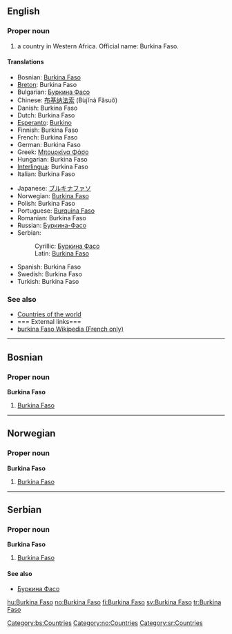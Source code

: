 ==English==
{{wikipedia}}
===Proper noun===
# a country in Western Africa. Official name: Burkina Faso.

====Translations====
{{top}}
*Bosnian: [[Burkina Faso#Bosnian|Burkina Faso]] {{f}}
*[[Breton]]: Burkina Faso
*Bulgarian: [[Буркина Фасо#Bulgarian|Буркина Фасо]]
*Chinese: [[布基纳法索]] (Bùjĭnà Făsuŏ)
*Danish: Burkina Faso
*Dutch: Burkina Faso
*[[Esperanto]]: [[Burkino]]
*Finnish: Burkina Faso
*French: Burkina Faso
*German: Burkina Faso
*Greek: [[Μπουρκίνα Φάσο]]
*Hungarian: Burkina Faso
*[[Interlingua]]: Burkina Faso
*Italian: Burkina Faso
{{mid}}
*Japanese: [[ブルキナファソ]]
*Norwegian: [[Burkina Faso#Norwegian|Burkina Faso]]
*Polish: Burkina Faso
*Portuguese: [[Burquina Faso]]
*Romanian: Burkina Faso
*Russian: [[Буркина-Фасо]]
*Serbian:
*:Cyrillic: [[Буркина Фасо#Serbian|Буркина Фасо]] {{f}}
*:Latin: [[Burkina Faso#Serbian|Burkina Faso]] {{f}}
*Spanish: Burkina Faso
*Swedish: Burkina Faso
*Turkish: Burkina Faso
{{bottom}}

===See also===
*[[Countries of the world]]
*=== External links===
*[http://www.thomassankara.net/wiki/ burkina Faso Wikipedia (French only)]

----

==Bosnian==
===Proper noun===
'''Burkina Faso''' {{f}}
#[[Burkina Faso#English|Burkina Faso]]
[[Category:bs:Countries]]

----

==Norwegian==
===Proper noun===
[[Category:no:Countries]]
'''Burkina Faso'''
#[[Burkina Faso#English|Burkina Faso]]

----

==Serbian==
===Proper noun===
'''Burkina Faso''' {{f}}
#[[Burkina Faso#English|Burkina Faso]]
====See also====
*[[Буркина Фасо#Serbian|Буркина Фасо]]
[[Category:sr:Countries]]

[[hu:Burkina Faso]]
[[no:Burkina Faso]]
[[fi:Burkina Faso]]
[[sv:Burkina Faso]]
[[tr:Burkina Faso]]